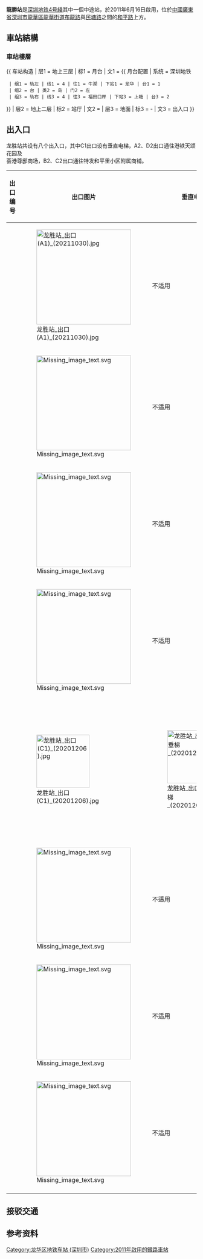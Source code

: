 {{Pathnav|深圳地铁}}
{{noteTA
|G1=Transport
}}
{{Infobox station
|name = 龍勝
|eng_name = Longsheng
|livery = #FFCC00
|namecolour = black
|engtrans =
|linecolour = {{深圳地铁色彩|4}}
|linecolour2 =
|image = 龙胜.jpg
|borough = {{CHN}}[[廣東省|廣東省]][[深圳市|深圳市]][[龙华区_(深圳市)|龍華區]][[龍華街道_(深圳市)|龍華街道]]
|address = [[布龙路|布龙路]]與[[民塘路|民塘路]]之間的[[和平路_(深圳市)|和平路]]上方
|coordinates = {{coord|22|38|42|N|114|0|46|E|display=it|type:railwaystation}}
|map = [http://www.mtrsz.com.cn/eWebEditor/uploadfile/lsz.jpg 港鐵（深圳）網站]
|colour = {{colorbox|#FFCC00|border=none}} 橙黃色
|line = {{深圳地鐵|4|sl}}
|station_hours = 06:24－23:34
|hours = 往牛湖：06:58－23:40<ref name="timetable">{{cite web|url=http://www.mtrsz.com.cn/chi/Operation/StationFacilities?id=10030|title=運營時間表|work=港鐵（深圳）網站|publisher=港鐵（深圳）公司|accessdate=2011年8月30日|language=zh-hant}}</ref><br/>往福田口岸：06:35－23:24<ref name="timetable"/>
|connection=
|opened = {{深圳地鐵|4|s}}：2011年6月16日
|services = {{Adjacent stations|system=Shenzhen Metro |line1=4|left1=龍華|right1=上塘}}
|structure = 架空車站
|platformtype = [[島式月台|島式月台]]
|platform = 2
|exits = 4
|elevator = 2
|escalator = 9
|route_map = {{Routemap|inline=yes|legend=no|map=
uhSTRf!~MFADEg\uhSTRg!~MFADEg~~{{rmri|u}}[[龍華站_(深圳)|龍華]]
uABZg2!~lhSTR(r)!~lhSTRl(l)\uABZg3!~lhSTR(l)!~lhSTRr(r)
uABZg+1!~lhSTR(r)\uABZg+4!~lhSTR(l)
uhSTRc2\uABZg3!~lhSTR3(r)\uABZg2!~lhSTR2(l)\uhSTR3+4~FF
uhSTR+1\uSTRf!~lhSTR+4(r)!~lhSTR+l(l)!~uSTRc4\uSTRg!~lhSTR(l)!~lhSTR+r(r)!~uhSTR3+4~LL\uhSTR3+4
uhSTRc2\uhSTR3\uhSTR+hc2!~lhSTR(l)\uhKRZ3+1ho\uhSTR3+4~GG\
uhSTR+1\uhSTRc4!~uhSTRc2\uhSTR3+1!~MSTR2!~MSTR!~lhABZg2!~uSTR\uhSTRc4!~MSTR!~uSTR!~lhABZg3\\
uhSTR\uhSTR+1\cd!~uhSTRc4!~MSTR!~uhSTR+BSl\c!~d*1__align=r\uhSTR+BSr\\~~{{rmri|l}}[[龙华车辆段|龙华车辆段]]
uhSTRe!~MFADEf\uhSTRe!~MFADEf\cd!~uhSTR+BSl\c!~d*2__align=l\uhSTR+BSr\\~~'''F3'''
uhSTRf!~MFADEf\uhSTRg!~MFADEf~~{{rmri|d}}[[上塘站|上塘]]
}}}}

'''龍勝站'''是[[深圳地铁|深圳地铁]][[深圳地鐵4号綫|4号綫]]其中一個中途站，於2011年6月16日啟用，位於[[中華人民共和國|中國]][[廣東省|廣東省]][[深圳市|深圳市]][[龍華區_(深圳市)|龍華區]][[龍華街道_(深圳市)|龍華街道]][[布龍路|布龍路]]與[[民塘路|民塘路]]之間的[[和平路_(深圳市)|和平路]]上方。

==車站結構==
===車站樓層===
{{ 车站构造
| 层1 = 地上三层 | 标1 = 月台
| 文1 = {{ 月台配置 | 系统 = 深圳地铁
  | 组1 = 轨左 | 线1 = 4 | 往1 = 牛湖 | 下站1 = 龙华 | 台1 = 1
  | 组2 = 台 | 类2 = 岛 | 门2 = 左
  | 组3 = 轨右 | 线3 = 4 | 往3 = 福田口岸 | 下站3 = 上塘 | 台3 = 2
}}
| 层2 = 地上二层 | 标2 = 站厅
| 文2 = {{spml|客务中心|商铺|售票机|自动柜员机|洗手间}}
| 层3 = 地面 | 标3 = -
| 文3 = 出入口
}}

== 出入口 ==
龙胜站共设有八个出入口，其中C1出口设有垂直电梯，A2、D2出口通往港铁天颂花园及<br>荟港尊邸商场，B2、C2出口通往特发和平里小区附属商铺。
{| class="wikitable"
! 出口编号 
! 出口图片
! 垂直电梯
! 建议前往的目的地
|-
| {{港铁出口|A|1|附=盲}}
| [[File:龙胜站_出口(A1)_(20211030).jpg|250px]] 
| 不适用
| 布龙路（南）<br>和平路（东南）
|-
| {{港铁出口|A|2|附=盲}}
| [[File:Missing_image_text.svg|250px]] 
| 不适用
| 港铁天颂<br>[[荟港尊邸|荟港尊邸]]
|-
| {{港铁出口|B|1|附=盲}}
| [[File:Missing_image_text.svg|250px]] 
| 不适用
| 布龙路（北）<br>和平路（东南）<br>上塘派出所<br>国泰傢具城<br>粤港傢具广场
|-
| {{港铁出口|B|2|附=盲}}
| [[File:Missing_image_text.svg|250px]]
| 不适用 
| 特发和平里附属商铺
|-
| {{港铁出口|C|1|附=盲升}}
| [[File:龙胜站_出口(C1)_(20201206).jpg|140px]] 
| [[File:龙胜站_出口(C)垂梯_(20201206).jpg|140px]] 
| 和平路（西北）<br>龙胜综合服务大楼<br>[[龙华车辆段|龙华车辆段]]<br>港铁（深圳）总部大楼<br>鹏华工业园
|-
| {{港铁出口|C|2|附=盲}}
| [[File:Missing_image_text.svg|250px]] 
| 不适用
| 特发和平里附属商铺
|-
| {{港铁出口|D|1|附=盲}}
| [[File:Missing_image_text.svg|250px]] 
| 不适用
| 和平路（西南）<br>民塘路<br>潜龙曼海宁
|-
| {{港铁出口|D|2|附=盲}}
| [[File:Missing_image_text.svg|250px]]
| 不适用 
| 港铁天颂<br>[[荟港尊邸|荟港尊邸]]
|-
| bgcolor="#EEEEEE" colspan=4 | {{港鐵出口|註=盲升}}
|}

== 接驳交通 ==
{{深圳巴士路线简单列表|header=龙胜地铁站|高快18|高快70|612|A2|E12|M115|M130|M156|M214|M516|M537|M538|M544}}

== 参考资料 ==
{{reflist}}
{{深圳地鐵4號線車站}}
{{深圳地铁车站列表|SNM_future}}

[[Category:龙华区地铁车站_(深圳市)|Category:龙华区地铁车站 (深圳市)]]
[[Category:2011年啟用的鐵路車站|Category:2011年啟用的鐵路車站]]